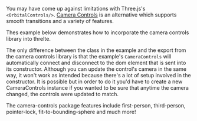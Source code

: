 You may have come up against limitations with Three.js's `<OrbitalControls/>`.
[Camera Controls](https://github.com/yomotsu/camera-controls) is an alternative
which supports smooth transitions and a variety of features.

Thes example below demonstrates how to incorporate the camera controls library
into threlte.

<Example path="camera/camera-controls" />

The only difference between the class in the example and the export from the
camera controls library is that the example's `CameraControls` will
automatically connect and disconnect to the dom element that is sent into its
constructor. Although you can update the control's camera in the same way, it
won't work as intended because there's a lot of setup involved in the
constructor. It is possible but in order to do it you'd have to create a new
CameraControls instance if you wanted to be sure that anytime the camera
changed, the controls were updated to match.

<Tip type="info">
  The camera-controls package features include first-person, third-person, pointer-lock,
  fit-to-bounding-sphere and much more!
</Tip>
